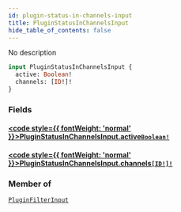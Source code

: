 ```yaml
---
id: plugin-status-in-channels-input
title: PluginStatusInChannelsInput
hide_table_of_contents: false
---
```








No description

```graphql
input PluginStatusInChannelsInput {
  active: Boolean!
  channels: [ID!]!
}
```


### Fields

#### [<code style={{ fontWeight: 'normal' }}>PluginStatusInChannelsInput.<b>active</b></code>](#)<Bullet />[`Boolean!`](../../../developer/api-reference/scalars/boolean) <Badge class="secondary" text="non-null"/> <Badge class="secondary" text="scalar"/>
> 
> 

#### [<code style={{ fontWeight: 'normal' }}>PluginStatusInChannelsInput.<b>channels</b></code>](#)<Bullet />[`[ID!]!`](../../../developer/api-reference/scalars/id) <Badge class="secondary" text="non-null"/> <Badge class="secondary" text="scalar"/>
> 
> 



### Member of

[`PluginFilterInput`](../../../developer/api-reference/inputs/plugin-filter-input)  <Badge class="secondary" text="input"/>



